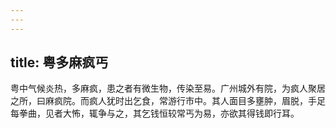 ```yaml
---
---
---
```

title: 粤多麻疯丐
---



粤中气候炎热，多麻疯，患之者有微生物，传染至易。广州城外有院，为疯人聚居之所，曰麻疯院。而疯人犹时出乞食，常游行市中。其人面目多壅肿，眉脱，手足每拳曲，见者大怖，辄争与之，其乞钱恒较常丐为易，亦欲其得钱即行耳。